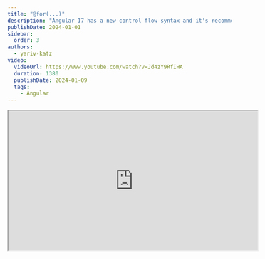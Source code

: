 ```yaml
---
title: "@for(...)"
description: "Angular 17 has a new control flow syntax and it's recommended to stop using *ngFor, and use @for instead."
publishDate: 2024-01-01
sidebar:
  order: 3
authors:
  - yariv-katz
video:
  videoUrl: https://www.youtube.com/watch?v=Jd4zY9RfIHA
  duration: 1380
  publishDate: 2024-01-09
  tags:    
    - Angular
---
```



<div class="not-content flex mb-10">
	<iframe
		class="mx-auto"
		width="560"
		height="315"
		src="https://www.youtube.com/embed/Jd4zY9RfIHA?si=6tABeXpji0SReSlD"
		title="Angular - new @for control flow syntax - video"
		allow="accelerometer; clipboard-write; encrypted-media; gyroscope; picture-in-picture; web-share"
		allowFullScreen
		loading="lazy"
		referrerPolicy="strict-origin-when-cross-origin"
		aria-label="Angular - new @for control flow syntax - video"
		aria-describedby="iframe-video-description"
	/>
</div>
<span id="iframe-video-description" class="sr-only">
This video explains the new @for control flow syntax in Angular 17, highlighting its advantages over the traditional *ngFor directive, with practical examples and best practices.
</span>

הסינטקס החדש של `@for` שניתן להשתמש בו כדי להחליף את `*ngFor` זמין מ-**Angular 17**.
הסינטקס החדש הוא הרבה יותר נקי וקל לקריאה וכתיב, וגם עוצמתי יותר.  
בואו נסתכל על הדוגמה הבאה ונפרק את התכונות והיתרונות העיקריים של הסינטקס החדש.

<div className="mt-5 not-content ltr" dir="ltr">
<Sandpack 
	client:load
	customSetup={{ 
		dependencies: { 			
			"@angular/core": "^17.0.0",
			"@angular/platform-browser": "^17.0.0",
			"@angular/platform-browser-dynamic": "^17.0.0",
			"@angular/common": "^17.0.0",
			"@angular/compiler": "^17.0.0"			
		}
	}}
	
	files={{
		"src/app/old-ngfor.component.ts": {			
			code: `import { Component, ChangeDetectionStrategy } from '@angular/core';
@Component({
	changeDetection: ChangeDetectionStrategy.OnPush,
	selector: 'old-ngfor',
	standalone: true,
	imports: [CommonModule],
	template: \`
		<h1>Old way - *ngFor</h1>
		<h2>Simple</h2>
		<ul>
			<li *ngFor="let book of books">{{book.title}}</li>
		</ul>	
		<h2>With trackBy</h2>
		<ul>
			<li *ngFor="let book of books; trackBy: trackByFn">{{book.title}}</li>
		</ul>
		<h2>With context variables</h2>
		<ul>
			<li *ngFor="let book of books; index as i; even as e">{{i}} {{e}} {{book.title}}</li>
		</ul>
	\`,
})
export class OldNgForComponent {
	books = [
    {id: 1, title: 'Book 1'},
    {id: 2, title: 'Book 2'},
    {id: 3, title: 'Book 3'},
    {id: 4, title: 'Book 4'},
    {id: 5, title: 'Book 5'},
  ];
	
	trackByFn(index, item) {
		return item.id;		
	}
}
`
		},
		"src/app/new-for.component.ts": {			
			code: `import { Component, ChangeDetectionStrategy } from '@angular/core';
@Component({
	changeDetection: ChangeDetectionStrategy.OnPush,
	selector: 'new-for',
	standalone: true,
	imports: [CommonModule],
	template: \`
		<h1>new way - &#64;for</h1>	
		<h2>Simple</h2>
		<ul>
		@for(book of books; track book.id) {
			<li>{{book.title}}</li>	
		}
		</ul>	
		<h2>With empty block</h2>
		<ul>
		@for(book of books2; track book.id) {
			<li>{{book.title}}</li>	
		}
		@empty {
			<li>No books</li>
		}
		</ul>
		<h2>With context variables</h2>
		<ul>
		@for(book of books; track book.id; let i = $index; let e = $even) {
			<li>{{i}} {{e}} {{book.title}}</li>	
		}
		</ul>
	\`,
})
export class NewForComponent {
	books = [
    {id: 1, title: 'Book 1'},
    {id: 2, title: 'Book 2'},
    {id: 3, title: 'Book 3'},
    {id: 4, title: 'Book 4'},
    {id: 5, title: 'Book 5'},
  ];
	
	books2 = [];
}
`
		},
		"src/app/app.component.ts": {
			hidden: true,
			readOnly: true,
			code: `import { Component, ChangeDetectionStrategy } from '@angular/core';
@Component({
  changeDetection: ChangeDetectionStrategy.OnPush,
  selector: 'app-root',
  standalone: true,
  imports: [OldNgForComponent, NewForComponent],
  template: \`
    <h1>*ngFor -> &#64;for</h1>
		<old-ngfor></old-ngfor>
		<new-for></new-for>
  \`,
})
export class AppComponent {	
}`
		},		
		"src/main.ts": {
			hidden: true,
			readOnly: true,
			code: `import '@angular/compiler';

bootstrapApplication(AppComponent)
  .catch((err) => console.error(err));
`
		}	
	}}
	
	template="angular" 
/>
</div>

## track

בסינטקס החדש של `@for` חובה לספק את הפרמטר `track`. על פי התיעוד של Angular, הרבה בעיות בביצועים של אפליקציות Angular נגרמו מלולאות `*ngFor` ללא `trackBy`, עכשיו הפרמטר `track` הוא חובה עם סינטקס פשוט יותר.  
כעת ניתן בקלות לבחור Property מהאובייקט, ואנגולר ישתמש בו כדי לעקוב אחרי שינויים במערך.  
ניתן גם להשתמש במשתנה הקונטקסט `$index` כדי לעקוב לפי אינדקס, אבל עדיף להשתמש במפתח ראשי באובייקט ולהשתמש בזה כערך ל track.

## בלוק ריק

אחרי הבלוק של `@for` ניתן להוסיף בלוק של `@empty` שיתבצע כאשר המערך ריק.  
לפני הסינטקס החדש היינו צריכים להשתמש ב-`*ngIf` כדי לבדוק אם המערך ריק, ואז להציג את הבלוק הריק.

## משתנים בקונטקסט

המשתנים בקונטקסט שהיו זמינים ב-*ngFor זמינים גם ב-`@for`:
- `$index` - האינדקס של האיבר הנוכחי במערך
- `$first` - `true` אם האיבר הנוכחי הוא הראשון במערך
- `$last` - `true` אם האיבר הנוכחי הוא האחרון במערך
- `$even` - `true` אם האינדקס של האיבר הנוכחי הוא זוגי
- `$odd` - `true` אם האינדקס של האיבר הנוכחי הוא אי-זוגי

## סיכום

מומלץ להפסיק להשתמש ב-*ngFor ולהשתמש בסינטקס החדש של `@for`. ישנם כמה יתרונות לשימוש בסינטקס החדש של `@for`:
- קל יותר להבין את הבלוק של `@for`
- קל יותר לספק `track`
- ה- `track` החובה ימנע בעיות בביצועים
- קל יותר לטפל במצב של מערך ריק

